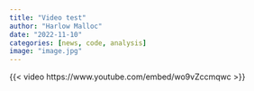 ```yaml
---
title: "Video test"
author: "Harlow Malloc"
date: "2022-11-10"
categories: [news, code, analysis]
image: "image.jpg"
---
```


{{< video https://www.youtube.com/embed/wo9vZccmqwc >}}